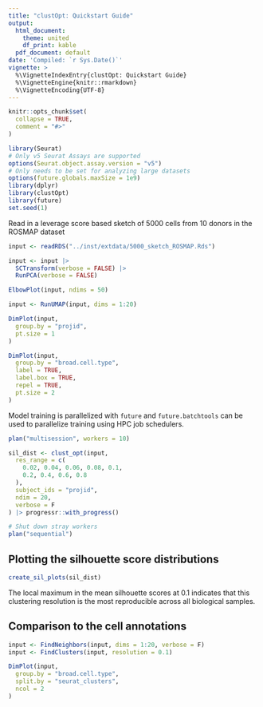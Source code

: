 ```yaml
---
title: "clustOpt: Quickstart Guide"
output:
  html_document:
    theme: united
    df_print: kable
  pdf_document: default
date: 'Compiled: `r Sys.Date()`'
vignette: >
  %\VignetteIndexEntry{clustOpt: Quickstart Guide}
  %\VignetteEngine{knitr::rmarkdown}
  %\VignetteEncoding{UTF-8}
---
```


```r
knitr::opts_chunk$set(
  collapse = TRUE,
  comment = "#>"
)
```

```r
library(Seurat)
# Only v5 Seurat Assays are supported
options(Seurat.object.assay.version = "v5")
# Only needs to be set for analyzing large datasets
options(future.globals.maxSize = 1e9)
library(dplyr)
library(clustOpt)
library(future)
set.seed(1)
```

Read in a leverage score based sketch of 5000 cells from 10 donors in the ROSMAP dataset
```r
input <- readRDS("../inst/extdata/5000_sketch_ROSMAP.Rds")

input <- input |>
  SCTransform(verbose = FALSE) |>
  RunPCA(verbose = FALSE)
```


```r
ElbowPlot(input, ndims = 50)
```

```r
input <- RunUMAP(input, dims = 1:20)

DimPlot(input,
  group.by = "projid",
  pt.size = 1
)
```


```r
DimPlot(input,
  group.by = "broad.cell.type",
  label = TRUE,
  label.box = TRUE,
  repel = TRUE,
  pt.size = 2
)
```


Model training is parallelized with `future` and `future.batchtools` can be used to parallelize training using HPC job schedulers.

```r
plan("multisession", workers = 10)

sil_dist <- clust_opt(input,
  res_range = c(
    0.02, 0.04, 0.06, 0.08, 0.1,
    0.2, 0.4, 0.6, 0.8
  ),
  subject_ids = "projid",
  ndim = 20,
  verbose = F
) |> progressr::with_progress()

# Shut down stray workers
plan("sequential")
```

## Plotting the silhouette score distributions

```r
create_sil_plots(sil_dist)
```

The local maximum in the mean silhouette scores at 0.1 indicates that this clustering resolution is the most reproducible across all biological samples.

## Comparison to the cell annotations

```r
input <- FindNeighbors(input, dims = 1:20, verbose = F)
input <- FindClusters(input, resolution = 0.1)

DimPlot(input,
  group.by = "broad.cell.type",
  split.by = "seurat_clusters",
  ncol = 2
)
```
